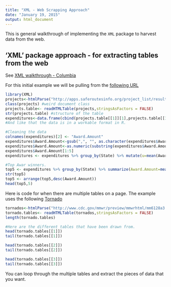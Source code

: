 ```yaml
---
title: "XML - Web Scrapping Approach"
date: "January 19, 2015"
output: html_document
---
```

This is general walkthrough of implementing the `XML` package to harvest data from the web. 

## 'XML' package approach - for extracting tables from the web

See [XML walkthrough - Columbia](http://www.columbia.edu/~cjd11/charles_dimaggio/DIRE/styled-4/styled-6/code-13/)

For this initial example we will be pulling from the [following URL]("http://apps.saferoutesinfo.org/project_list/results.cfm")
```r
library(XML)
projects<-htmlParse("http://apps.saferoutesinfo.org/project_list/results.cfm")
class(projects) #weird document class
projects.table<- readHTMLTable(projects,stringsAsFactors = FALSE)
str(projects.table) #structure of the table
expenditures<-data.frame(cbind(projects.table[[1]][1],projects.table[[1]][3])) #partialing out the arrays we want
#And like that the data is in a workable format in R.

#Cleaning the data
colnames(expenditures)[2] <- "Award.Amount"
expenditures$Award.Amount<-gsub(",", "", as.character(expenditures$Award.Amount), fixed = TRUE) #Resolving a formating issue with the amount column
expenditures$Award.Amount<-as.numeric(substring(expenditures$Award.Amount,2))
expenditures$Award.Amount[1:5]
expenditures <- expenditures %>% group_by(State) %>% mutate(u=mean(Award.Amount),sd=sd(Award.Amount))

#Top Awar winners.
top5 <- expenditures %>% group_by(State) %>% summarize(Award.Amount=mean(Award.Amount)) 
str(top5)
top5 <- arrange(top5,desc(Award.Amount))
head(top5,5)
```

Here is code for when there are multiple tables on a page. The example uses the following [Tornado]("http://www.cdc.gov/mmwr/preview/mmwrhtml/mm6128a3.htm?s_cid=mm6128a3_e%0d%0a")
```r
tornados<-htmlParse("http://www.cdc.gov/mmwr/preview/mmwrhtml/mm6128a3.htm?s_cid=mm6128a3_e%0d%0a")
tornado.tables<- readHTMLTable(tornados,stringsAsFactors = FALSE)
length(tornado.tables)

#Here are the different tables that have been drawn from. 
head(tornado.tables[[1]])  
tail(tornado.tables[[1]])

head(tornado.tables[[2]])  
tail(tornado.tables[[2]])

head(tornado.tables[[3]])  
tail(tornado.tables[[3]]) 
```

You can loop through the multiple tables and extract the pieces of data that you want. 
